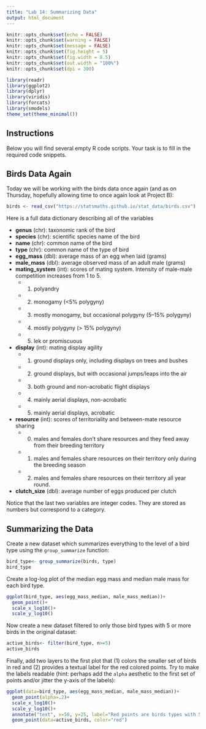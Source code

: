```yaml
---
title: "Lab 14: Summarizing Data"
output: html_document
---
```


```r
knitr::opts_chunk$set(echo = FALSE)
knitr::opts_chunk$set(warning = FALSE)
knitr::opts_chunk$set(message = FALSE)
knitr::opts_chunk$set(fig.height = 5)
knitr::opts_chunk$set(fig.width = 8.5)
knitr::opts_chunk$set(out.width = "100%")
knitr::opts_chunk$set(dpi = 300)

library(readr)
library(ggplot2)
library(dplyr)
library(viridis)
library(forcats)
library(smodels)
theme_set(theme_minimal())
```

## Instructions

Below you will find several empty R code scripts.
Your task is to fill in the required code snippets.

## Birds Data Again

Today we will be working with the birds data once again (and as on
Thursday, hopefully allowing time to once again look at Project B):

```r
birds <- read_csv("https://statsmaths.github.io/stat_data/birds.csv")
```

Here is a full data dictionary describing all of the variables

- **genus** (chr): taxonomic rank of the bird
- **species** (chr): scientific species name of the bird
- **name** (chr): common name of the bird
- **type** (chr): common name of the type of bird
- **egg_mass** (dbl): average mass of an egg when laid (grams)
- **male_mass** (dbl): average observed mass of an adult male (grams)
- **mating_system** (int): scores of mating system. Intensity of male-male competition increases from 1 to 5.
    - (1) polyandry
    - (2) monogamy (<5% polygyny)
    - (3) mostly monogamy, but occasional polygyny (5–15% polygyny)
    - (4) mostly polygyny (> 15% polygyny)
    - (5) lek or promiscuous
- **display** (int): mating display agility
    - (1) ground displays only, including displays on trees and bushes
    - (2) ground displays, but with occasional jumps/leaps into the air
    - (3) both ground and non-acrobatic flight displays
    - (4) mainly aerial displays, non-acrobatic
    - (5) mainly aerial displays, acrobatic
- **resource** (int): scores of territoriality and between-mate resource sharing
    - (0) males and females don't share resources and they feed away from their breeding territory
    - (1) males and females share resources on their territory only during the breeding season
    - (2) males and females share resources on their territory all year round.
- **clutch_size** (dbl): average number of eggs produced per clutch

Notice that the last two variables are integer codes. They are stored as numbers but
correspond to a category.

## Summarizing the Data

Create a new dataset which summarizes everything to the level of a bird 
type using the `group_summarize` function:

```r
bird_type<- group_summarize(birds, type)
bird_type
```

Create a log-log plot of the median egg mass and median male mass for each
bird type.

```r
ggplot(bird_type, aes(egg_mass_median, male_mass_median))+
  geom_point()+
  scale_x_log10()+
  scale_y_log10()
```

Now create a new dataset filtered to only those bird types with 5 or more
birds in the original dataset:

```r
active_birds<- filter(bird_type, n>=5)
active_birds
```

Finally, add two layers to the first plot that (1) colors the smaller set 
of birds in red and (2) provides a textual label for the red colored points.
Try to make the labels readable (hint: perhaps add the `alpha` aesthetic
to the first set of points and/or jitter the y-axis of the labels):

```r
ggplot(data=bird_type, aes(egg_mass_median, male_mass_median))+
  geom_point(alpha=.2)+
  scale_x_log10()+
  scale_y_log10()+
  annotate("text", x=50, y=25, label="Red points are birds types with 5 or more birds")+
  geom_point(data=active_birds, color="red")

```


